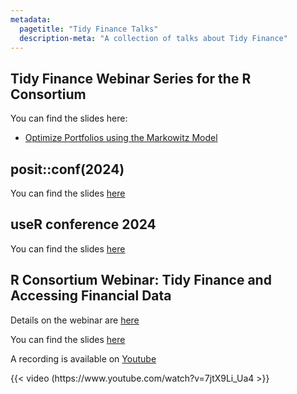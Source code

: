 ```yaml
---
metadata:
  pagetitle: "Tidy Finance Talks"
  description-meta: "A collection of talks about Tidy Finance"
---
```


## Tidy Finance Webinar Series for the R Consortium 

You can find the slides here:

- [Optimize Portfolios using the Markowitz Model](r-consortium/markowitz-model.html)

## posit::conf(2024)

You can find the slides [here](posit-conf-2024/slides.html)

## useR conference 2024

You can find the slides [here](user-conference-2024/slides.html)

## R Consortium Webinar: Tidy Finance and Accessing Financial Data

Details on the webinar are [here](https://www.r-consortium.org/new-webinar-tidy-finance-and-accessing-financial-data)

You can find the slides [here](r-consortium/accessing-financial-data.html)

A recording is available on [Youtube](https://www.youtube.com/watch?v=7jtX9Li_Ua4)

{{< video (https://www.youtube.com/watch?v=7jtX9Li_Ua4 >}}

